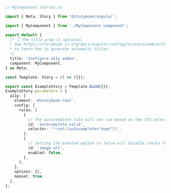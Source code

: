 ```ts
// MyComponent.stories.ts

import { Meta, Story } from '@storybook/angular';

import { MyComponent } from './MyComponent.component';

export default {
  /* 👇 The title prop is optional.
  * See https://storybook.js.org/docs/angular/configure/overview#configure-story-loading 
  * to learn how to generate automatic titles
  */
  title: 'Configure a11y addon',
  component: MyComponent,
} as Meta;

const Template: Story = () => ({});

export const ExampleStory = Template.bind({});
ExampleStory.parameters = {
  a11y: {
    element: '#storybook-root',
    config: {
      rules: [
        {
          // The autocomplete rule will not run based on the CSS selector provided
          id: 'autocomplete-valid',
          selector: '*:not([autocomplete="nope"])',
        },
        {
          // Setting the enabled option to false will disable checks for this particular rule on all stories.
          id: 'image-alt',
          enabled: false,
        },
      ],
    },
    options: {},
    manual: true,
  },
};
```